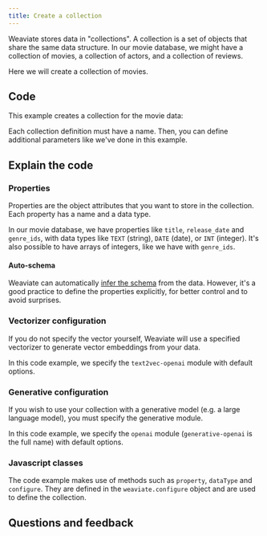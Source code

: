 ```yaml
---
title: Create a collection
---
```



Weaviate stores data in "collections". A collection is a set of objects that share the same data structure. In our movie database, we might have a collection of movies, a collection of actors, and a collection of reviews.

Here we will create a collection of movies.

## <i class="fa-solid fa-code"></i> Code

This example creates a collection for the movie data:

<FilteredTextBlock
  text={TSCode}
  startMarker="// CreateMovieCollection"
  endMarker="// END CreateMovieCollection"
  language="ts"
/>

Each collection definition must have a name. Then, you can define additional parameters like we've done in this example.

## <i class="fa-solid fa-chalkboard"></i> Explain the code

### <i class="fa-solid fa-chalkboard"></i> Properties

Properties are the object attributes that you want to store in the collection. Each property has a name and a data type.

In our movie database, we have properties like `title`, `release_date` and `genre_ids`, with data types like `TEXT` (string), `DATE` (date), or `INT` (integer). It's also possible to have arrays of integers, like we have with `genre_ids`.

#### Auto-schema

Weaviate can automatically [infer the schema](/developers/weaviate/config-refs/schema/index.md#auto-schema) from the data. However, it's a good practice to define the properties explicitly, for better control and to avoid surprises.

### <i class="fa-solid fa-chalkboard"></i> Vectorizer configuration

If you do not specify the vector yourself, Weaviate will use a specified vectorizer to generate vector embeddings from your data.

In this code example, we specify the `text2vec-openai` module with default options.

<FilteredTextBlock
  text={TSCode}
  startMarker="// Define the vectorizer module"
  endMarker="// Define the generative module"
  language="ts"
/>

### <i class="fa-solid fa-chalkboard"></i> Generative configuration

If you wish to use your collection with a generative model (e.g. a large language model), you must specify the generative module.

In this code example, we specify the `openai` module (`generative-openai` is the full name) with default options.

<FilteredTextBlock
  text={TSCode}
  startMarker="// Define the generative module"
  endMarker="// END generativeDefinition"
  language="ts"
/>

### <i class="fa-solid fa-code"></i> Javascript classes

The code example makes use of methods such as `property`, `dataType` and `configure`. They are defined in the `weaviate.configure` object and are used to define the collection.


<FilteredTextBlock
  text={TSCode}
  startMarker="// SubmoduleImport"
  endMarker="// END SubmoduleImport"
  language="ts"
/>

## Questions and feedback


<DocsFeedback/>

